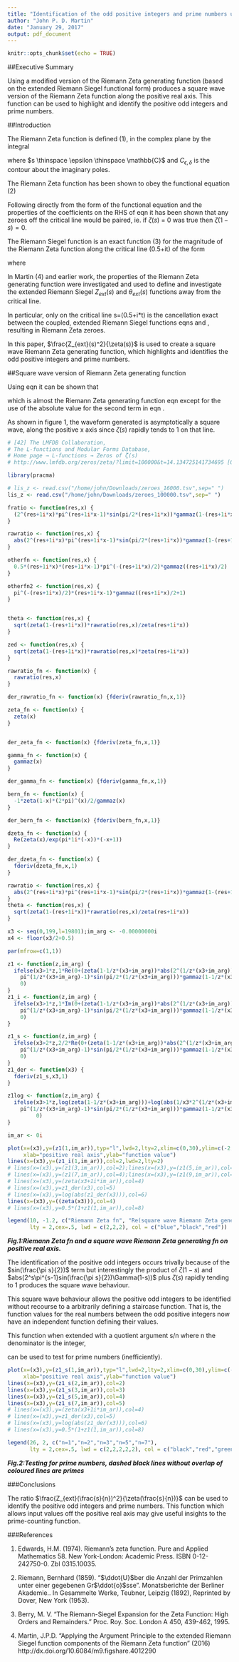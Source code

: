 ```yaml
---
title: "Identification of the odd positive integers and prime numbers using a square wave version of Riemann Zeta generating function"
author: "John P. D. Martin"
date: "January 29, 2017"
output: pdf_document
---
```



```r
knitr::opts_chunk$set(echo = TRUE)
```

##Executive Summary

Using a modified version of the Riemann Zeta generating function (based on the extended Riemann Siegel functional form) produces a square wave version of the Riemann Zeta function along the positive real axis. This function can be used to highlight and identify the positive odd integers and prime numbers.


##Introduction

The Riemann Zeta function is defined (1), in the complex plane by the integral 

\begin{equation}
\zeta(s) = \frac{\prod(-s)}{2\pi i}\int_{C_{\epsilon,\delta}} \frac{(-x)^s}{(e^{x}-1)x}dx
\end{equation}


where $s \thinspace \epsilon \thinspace \mathbb{C}$ and $C_{\epsilon,\delta}$ is the contour about the imaginary poles.

The Riemann Zeta function has been shown to obey the functional equation (2)

\begin{equation}
\zeta(s) = \zeta(1-s)*(2^s\pi^{s-1}sin(\frac{\pi s}{2})\Gamma(1-s)) \label{eq:func}
\end{equation}

Following directly from the form of the functional equation and the properties of the coefficients on the RHS of eqn \eqref{eq:func} it has been shown that any zeroes off the critical line would be paired, ie. if $\zeta(s)$ = 0 was true then $\zeta(1-s) = 0$.

The Riemann Siegel function is an exact function (3) for the magnitude of the Riemann Zeta function along the critical line (0.5+it) of the form

\begin{equation}
Z(t) = \zeta(0.5+it)e^{i\theta(t)} \label{eq:rs}
\end{equation}

where 

\begin{equation}
\theta(t) = \Im(ln(\Gamma(\frac{1}{4}+\frac{1}{2}it)))-\frac{t}{2}ln(\pi) \label{eq:theta}
\end{equation}

In Martin (4) and earlier work, the properties of the Riemann Zeta generating function were investigated and used to define and investigate the extended Riemann Siegel $Z_{ext}(s)$ and $\theta_{ext}(s)$ functions away from the critical line. 

\begin{align}
e^{i\theta_{ext}(s)} &= \sqrt{\frac{\zeta(1-s)abs(2^s\pi^{s-1}sin(\frac{\pi s}{2})\Gamma(1-s))}{\zeta(s)}}  \label{eq:exptheta} \\ \theta_{ext}(s) &= \Im(log(e^{i*\theta_{ext}(s)})) \\
\\ &= \Im(log(\sqrt{\frac{\zeta(1-s)abs(2^s\pi^{s-1}sin(\frac{\pi s}{2})\Gamma(1-s))}{\zeta(s)}}))  
\end{align}

\begin{align}
Z_{ext}(s) &= \sqrt{\zeta(s)*\zeta(1-s)*abs(2^s\pi^{s-1}sin(\frac{\pi s}{2})\Gamma(1-s))} \label{eq:zext}
\end{align}

In particular, only on the critical line s=(0.5+i*t) is the cancellation exact between the coupled, extended Riemann Siegel functions eqns \eqref{eq:exptheta} and \eqref{eq:zext}, resulting in Riemann Zeta zeroes. 

In this paper, $\frac{Z_{ext}(s)^2}{\zeta(s)}$ is used to create a square wave Riemann Zeta generating function, which highlights and identifies the odd positive integers and prime numbers. 

##Square wave version of Riemann Zeta generating function

Using eqn \eqref{eq:zext} it can be shown that

\begin{align}
\frac{Z_{ext}(s)^2}{\zeta(s)} &= \zeta(1-s)*abs(2^s\pi^{s-1}sin(\frac{\pi s}{2})\Gamma(1-s)) \label{eq:zetasq}
\end{align}

which is almost the Riemann Zeta generating function eqn \eqref{eq:func} except for the use of the absolute value for the second term in eqn \eqref{eq:zetasq}.

As shown in figure 1, the waveform generated is asymptotically a square wave, along the positive x axis since $\zeta(s)$ rapidly tends to 1 on that line. 


```r
# [42] The LMFDB Collaboration, 
# The L-functions and Modular Forms Database, 
# Home page → L-functions → Zeros of ζ(s)
# http://www.lmfdb.org/zeros/zeta/?limit=100000&t=14.134725141734695 [Online; accessed 22 October 2016].

library(pracma)

# lis_z <- read.csv("/home/john/Downloads/zeroes_16000.tsv",sep=" ")
lis_z <- read.csv("/home/john/Downloads/zeroes_100000.tsv",sep=" ")

fratio <- function(res,x) {
  (2^(res+1i*x)*pi^(res+1i*x-1)*sin(pi/2*(res+1i*x))*gammaz(1-(res+1i*x)))
}

rawratio <- function(res,x) {
  abs(2^(res+1i*x)*pi^(res+1i*x-1)*sin(pi/2*(res+1i*x))*gammaz(1-(res+1i*x)))
}

otherfn <- function(res,x) {
  0.5*(res+1i*x)*(res+1i*x-1)*pi^(-(res+1i*x)/2)*gammaz((res+1i*x)/2)
}

otherfn2 <- function(res,x) {
  pi^(-(res+1i*x)/2)*(res+1i*x-1)*gammaz((res+1i*x)/2+1)
}


theta <- function(res,x) {
  sqrt(zeta(1-(res+1i*x))*rawratio(res,x)/zeta(res+1i*x))
}

zed <- function(res,x) {
  sqrt(zeta(1-(res+1i*x))*rawratio(res,x)*zeta(res+1i*x))
}

rawratio_fn <- function(x) {
  rawratio(res,x)
}

der_rawratio_fn <- function(x) {fderiv(rawratio_fn,x,1)}

zeta_fn <- function(x) {
  zeta(x)
}


der_zeta_fn <- function(x) {fderiv(zeta_fn,x,1)}

gamma_fn <- function(x) {
  gammaz(x)
}

der_gamma_fn <- function(x) {fderiv(gamma_fn,x,1)}

bern_fn <- function(x) {
  -1*zeta(1-x)*(2*pi)^(x)/2/gammaz(x)
}

der_bern_fn <- function(x) {fderiv(bern_fn,x,1)}

dzeta_fn <- function(x) {
  Re(zeta(x)/exp(pi*1i*(-x))*(-x+1))
}

der_dzeta_fn <- function(x) {
  fderiv(dzeta_fn,x,1)
}

rawratio <- function(res,x) {
  abs(2^(res+1i*x)*pi^(res+1i*x-1)*sin(pi/2*(res+1i*x))*gammaz(1-(res+1i*x)))
}
theta <- function(res,x) {
  sqrt(zeta(1-(res+1i*x))*rawratio(res,x)/zeta(res+1i*x))
}

x3 <- seq(0,199,l=19801);im_arg <- -0.00000000i
x4 <- floor(x3/2+0.5)

par(mfrow=c(1,1))

z1 <- function(z,im_arg) {
  ifelse(x3>1*z,1*Re(0+(zeta(1-1/z*(x3+im_arg))*abs(2^(1/z*(x3+im_arg))*
    pi^(1/z*(x3+im_arg)-1)*sin(pi/2*(1/z*(x3+im_arg)))*gammaz(1-1/z*(x3+im_arg))))),
    0)
}
z1_i <- function(z,im_arg) {
  ifelse(x3>1*z,1*Im(0+(zeta(1-1/z*(x3+im_arg))*abs(2^(1/z*(x3+im_arg))*
    pi^(1/z*(x3+im_arg)-1)*sin(pi/2*(1/z*(x3+im_arg)))*gammaz(1-1/z*(x3+im_arg))))),
    0)
}

z1_s <- function(z,im_arg) {
  ifelse(x3>2*z,2/2*Re(0+(zeta(1-1/z*(x3+im_arg))*abs(2^(1/z*(x3+im_arg))*
    pi^(1/z*(x3+im_arg)-1)*sin(pi/2*(1/z*(x3+im_arg)))*gammaz(1-1/z*(x3+im_arg))))),
    0)
}
z1_der <- function(x3) {
  fderiv(z1_s,x3,1)
}

z1log <- function(z,im_arg) {
  ifelse(x3>1*z,log(zeta(1-1/z*(x3+im_arg)))+log(abs(1/x3*2^(1/z*(x3+im_arg))*
    pi^(1/z*(x3+im_arg)-1)*sin(pi/2*(1/z*(x3+im_arg)))*gammaz(1-1/z*(x3+im_arg)))),
         0)
}

im_ar <- 0i

plot(x=(x3),y=(z1(1,im_ar)),typ="l",lwd=2,lty=2,xlim=c(0,30),ylim=c(-2,2),
     xlab="positive real axis",ylab="function value")
lines(x=(x3),y=(z1_i(1,im_ar)),col=2,lwd=2,lty=2)
# lines(x=(x3),y=(z1(3,im_ar)),col=2);lines(x=(x3),y=(z1(5,im_ar)),col=3);
# lines(x=(x3),y=(z1(7,im_ar)),col=4);lines(x=(x3),y=(z1(9,im_ar)),col=5);
# lines(x=(x3),y=(zeta(x3+1i*im_ar)),col=4)
# lines(x=(x3),y=z1_der(x3),col=5)
# lines(x=(x3),y=log(abs(z1_der(x3))),col=6)
lines(x=(x3),y=((zeta(x3))),col=4)
# lines(x=(x3),y=0.5*(1+z1(1,im_ar)),col=8)

legend(10, -1.2, c("Riemann Zeta fn", "Re(square wave Riemann Zeta generating fn)","Im(square wave Riemann Zeta generating fn)"),
       lty = 2,cex=.5, lwd = c(2,2,2), col = c("blue","black","red"))


```

***Fig.1:Riemann Zeta fn and a square wave Riemann Zeta generating fn on positive real axis.***

The identification of the positive odd integers occurs trivally because of the $sin(\frac{\pi s}{2})$ term but interestingly the product of $\zeta(1-s)$ and $abs(2^s\pi^{s-1}sin(\frac{\pi s}{2})\Gamma(1-s))$ plus $\zeta(s)$ rapidly tending to 1 produces the square wave behaviour.

This square wave behaviour allows the positive odd integers to be identified without recourse to a arbitrarily defining a staircase function. That is, the function values for the real numbers between the odd positive integers now have an independent function defining their values.

This function when extended with a quotient argument s/n where n the denominator is the integer,

\begin{align}
\frac{Z_{ext}(\frac{s}{n})^2}{\zeta(\frac{s}{n})} &= \zeta(1-\frac{s}{n})*abs(2^\frac{s}{n}\pi^{\frac{s}{n}-1}sin(\frac{\pi \frac{s}{n}}{2})\Gamma(1-\frac{s}{n})), \qquad \text{where } n \in \mathbb{N}  \label{eq:qsq}
\end{align}

can be used to test for prime numbers (inefficiently).


```r

plot(x=(x3),y=(z1_s(1,im_ar)),typ="l",lwd=2,lty=2,xlim=c(0,30),ylim=c(-2,2),
     xlab="positive real axis",ylab="function value")
lines(x=(x3),y=(z1_s(2,im_ar)),col=2)
lines(x=(x3),y=(z1_s(3,im_ar)),col=3)
lines(x=(x3),y=(z1_s(5,im_ar)),col=4)
lines(x=(x3),y=(z1_s(7,im_ar)),col=5)
# lines(x=(x3),y=(zeta(x3+1i*im_ar)),col=4)
# lines(x=(x3),y=z1_der(x3),col=5)
# lines(x=(x3),y=log(abs(z1_der(x3))),col=6)
# lines(x=(x3),y=0.5*(1+z1(1,im_ar)),col=8)

legend(26, 2, c("n=1","n=2","n=3","n=5","n=7"),
       lty = 2,cex=.5, lwd = c(2,2,2,2,2), col = c("black","red","green","blue","cyan"))


```

***Fig.2:Testing for prime numbers, dashed black lines without overlap of coloured lines are primes***

###Conclusions

The ratio $\frac{Z_{ext}(\frac{s}{n})^2}{\zeta(\frac{s}{n})}$ can be used to identify the positive odd integers and prime numbers. This function which allows input values off the positive real axis may give useful insights to the prime-counting function. 


###References

1. Edwards, H.M. (1974). Riemann's zeta function. Pure and Applied Mathematics 58. New York-London: Academic Press. ISBN 0-12-242750-0. Zbl 0315.10035.

2. Riemann, Bernhard (1859). "$\ddot{U}$ber die Anzahl der Primzahlen unter einer gegebenen Gr$\ddot{o}$sse". Monatsberichte der Berliner Akademie.. In Gesammelte Werke, Teubner, Leipzig (1892), Reprinted by Dover, New York (1953).

3. Berry, M. V. "The Riemann-Siegel Expansion for the Zeta Function: High Orders and Remainders." Proc. Roy. Soc. London A 450, 439-462, 1995.

4. Martin, J.P.D. "Applying the Argument Principle to the extended Riemann Siegel function components of the Riemann Zeta function" (2016)
http://dx.doi.org/10.6084/m9.figshare.4012290

